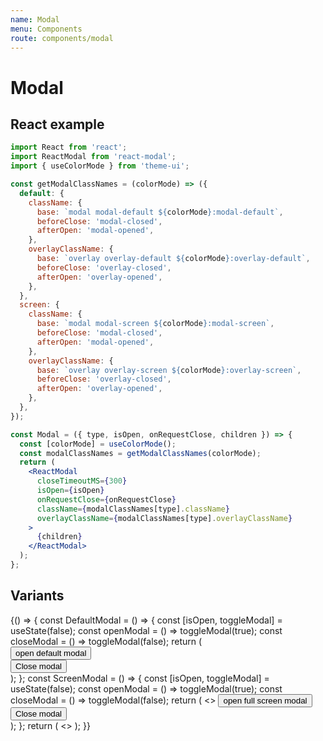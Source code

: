 ```yaml
---
name: Modal
menu: Components
route: components/modal
---
```


# Modal


## React example

```jsx
import React from 'react';
import ReactModal from 'react-modal';
import { useColorMode } from 'theme-ui';

const getModalClassNames = (colorMode) => ({
  default: {
    className: {
      base: `modal modal-default ${colorMode}:modal-default`,
      beforeClose: 'modal-closed',
      afterOpen: 'modal-opened',
    },
    overlayClassName: {
      base: `overlay overlay-default ${colorMode}:overlay-default`,
      beforeClose: 'overlay-closed',
      afterOpen: 'overlay-opened',
    },
  },
  screen: {
    className: {
      base: `modal modal-screen ${colorMode}:modal-screen`,
      beforeClose: 'modal-closed',
      afterOpen: 'modal-opened',
    },
    overlayClassName: {
      base: `overlay overlay-screen ${colorMode}:overlay-screen`,
      beforeClose: 'overlay-closed',
      afterOpen: 'overlay-opened',
    },
  },
});

const Modal = ({ type, isOpen, onRequestClose, children }) => {
  const [colorMode] = useColorMode();
  const modalClassNames = getModalClassNames(colorMode);
  return (
    <ReactModal
      closeTimeoutMS={300}
      isOpen={isOpen}
      onRequestClose={onRequestClose}
      className={modalClassNames[type].className}
      overlayClassName={modalClassNames[type].overlayClassName}
    >
      {children}
    </ReactModal>
  );
};
```

## Variants

<Playground>
  {() => {
    const DefaultModal = () => {
      const [isOpen, toggleModal] = useState(false);
      const openModal = () => toggleModal(true);
      const closeModal = () => toggleModal(false);
      return (
        <div className="mb-4">
          <Button onClick={openModal}>open default modal</Button>
          <Modal type="default" isOpen={isOpen} onRequestClose={closeModal}>
            <div className="pa-8">
              <Button onClick={closeModal}>Close modal</Button>
            </div>
          </Modal>
        </div>
      );
    };
    const ScreenModal = () => {
      const [isOpen, toggleModal] = useState(false);
      const openModal = () => toggleModal(true);
      const closeModal = () => toggleModal(false);
      return (
        <>
          <Button onClick={openModal}>open full screen modal</Button>
          <Modal type="screen" isOpen={isOpen} onRequestClose={closeModal}>
            <div className="pa-8">
              <Button onClick={closeModal}>Close modal</Button>
            </div>
          </Modal>
        </>
      );
    };
    return (
      <>
        <DefaultModal />
        <ScreenModal />
      </>
    );
  }}
</Playground>
